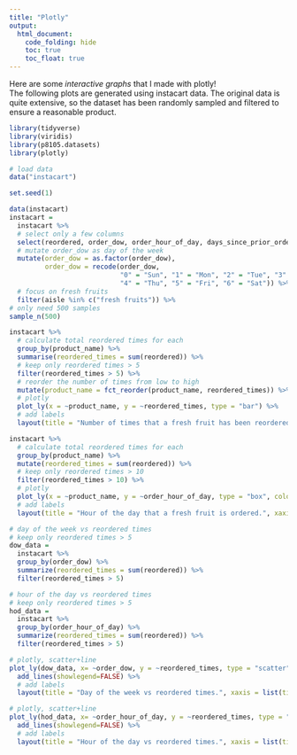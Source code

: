 ```yaml
---
title: "Plotly"
output: 
  html_document:
    code_folding: hide
    toc: true
    toc_float: true
---
```

Here are some _interactive graphs_ that I made with plotly!  
The following plots are generated using instacart data. The original data is quite extensive, so the dataset has been randomly sampled and filtered to ensure a reasonable product. 
```r
library(tidyverse)
library(viridis)
library(p8105.datasets)
library(plotly)
```

```r
# load data
data("instacart")
```

```r
set.seed(1)

data(instacart)
instacart = 
  instacart %>% 
  # select only a few columns
  select(reordered, order_dow, order_hour_of_day, days_since_prior_order, product_name, aisle) %>%
  # mutate order_dow as day of the week
  mutate(order_dow = as.factor(order_dow),
         order_dow = recode(order_dow, 
                            "0" = "Sun", "1" = "Mon", "2" = "Tue", "3" = "Wed", 
                            "4" = "Thu", "5" = "Fri", "6" = "Sat")) %>% 
  # focus on fresh fruits
  filter(aisle %in% c("fresh fruits")) %>% 
# only need 500 samples  
sample_n(500)
```

```r
instacart %>%
  # calculate total reordered times for each 
  group_by(product_name) %>% 
  summarise(reordered_times = sum(reordered)) %>% 
  # keep only reordered times > 5
  filter(reordered_times > 5) %>% 
  # reorder the number of times from low to high
  mutate(product_name = fct_reorder(product_name, reordered_times)) %>% 
  # plotly
  plot_ly(x = ~product_name, y = ~reordered_times, type = "bar") %>% 
  # add labels
  layout(title = "Number of times that a fresh fruit has been reordered.", xaxis = list(title  = "product name"), yaxis = list(title = "reordered times"))
```

```r
instacart %>% 
  # calculate total reordered times for each
  group_by(product_name) %>%
  mutate(reordered_times = sum(reordered)) %>% 
  # keep only reordered times > 10
  filter(reordered_times > 10) %>%
  # plotly
  plot_ly(x = ~product_name, y = ~order_hour_of_day, type = "box", color = ~product_name, colors = "Set2") %>% 
  # add labels
  layout(title = "Hour of the day that a fresh fruit is ordered.", xaxis = list(title  = "product name"), yaxis = list(title = "hour of the day"))
```

```r
# day of the week vs reordered times
# keep only reordered times > 5
dow_data =
  instacart %>% 
  group_by(order_dow) %>% 
  summarize(reordered_times = sum(reordered)) %>% 
  filter(reordered_times > 5) 

# hour of the day vs reordered times
# keep only reordered times > 5
hod_data = 
  instacart %>% 
  group_by(order_hour_of_day) %>% 
  summarize(reordered_times = sum(reordered)) %>% 
  filter(reordered_times > 5) 

# plotly, scatter+line
plot_ly(dow_data, x= ~order_dow, y = ~reordered_times, type = "scatter", mode = "markers") %>% 
  add_lines(showlegend=FALSE) %>% 
  # add labels
  layout(title = "Day of the week vs reordered times.", xaxis = list(title  = "day of the week"), yaxis = list(title = "reordered times"))

# plotly, scatter+line
plot_ly(hod_data, x= ~order_hour_of_day, y = ~reordered_times, type = "scatter", mode = "markers") %>% 
  add_lines(showlegend=FALSE) %>% 
  # add labels
  layout(title = "Hour of the day vs reordered times.", xaxis = list(title  = "hour of the day"), yaxis = list(title = "reordered times"))
```
